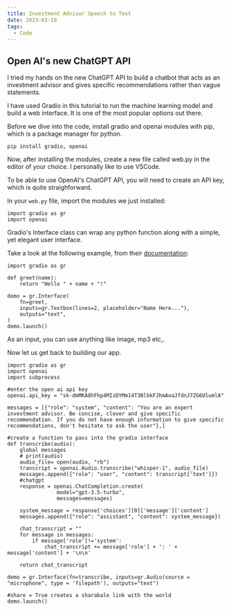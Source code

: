 ```yaml
---
title: Investment Advisor Speech to Text
date: 2023-03-10
tags:
  - Code
---
```


## Open AI's new ChatGPT API

I tried my hands on the new ChatGPT API to build a chatbot that acts as an investment advisor and gives specific recommendations rather than vague statements.

I have used Gradio in this tutorial to run the machine learning model and build a web interface. It is one of the most popular options out there.

Before we dive into the code, install gradio and openai modules with pip, which is a package manager for python.

```
pip install gradio, openai
```

Now, after installing the modules, create a new file called web.py in the editor of your choice. I personally like to use VSCode.

To be able to use OpenAI's ChatGPT API, you will need to create an API key, which is quite straighforward.

In your `web.py` file, import the modules we just installed:

```
import gradio as gr
import openai
```

Gradio's Interface class can wrap any python function along with a simple, yet elegant user interface.

Take a look at the following example, from their [documentation](https://gradio.app/quickstart/):

```
import gradio as gr

def greet(name):
    return "Hello " + name + "!"

demo = gr.Interface(
    fn=greet,
    inputs=gr.Textbox(lines=2, placeholder="Name Here..."),
    outputs="text",
)
demo.launch()
```

As an input, you can use anything like image, mp3 etc,.

Now let us get back to building our app.

```
import gradio as gr
import openai
import subprocess

#enter the open ai api key
openai.api_key = "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"

messages = [{"role": "system", "content": "You are an expert investment advisor. Be concise, clever and give specific recommendation. If you do not have enough information to give specific recommendations, don't hesitate to ask the user"},]

#create a function to pass into the gradio interface
def transcribe(audio):
    global messages
    # print(audio)
    audio_file= open(audio, "rb")
    transcript = openai.Audio.transcribe("whisper-1", audio_file)
    messages.append({"role": "user", "content": transcript['text']})
    #chatgpt
    response = openai.ChatCompletion.create(
                model="gpt-3.5-turbo",
                messages=messages)
    
    system_message = response['choices'][0]['message']['content']
    messages.append({"role": "assistant", "content": system_message})

    chat_transcript = ""
    for message in messages:
        if message['role']!='system':
            chat_transcript += message['role'] + ': ' + message['content'] + '\n\n'
                   
    return chat_transcript

demo = gr.Interface(fn=transcribe, inputs=gr.Audio(source = "microphone", type = 'filepath'), outputs="text")

#share = True creates a sharabale link with the world
demo.launch()
```







